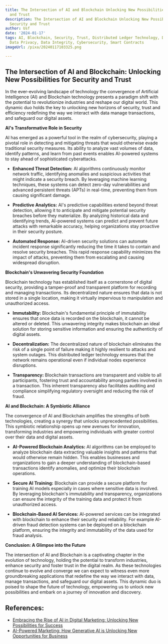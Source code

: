 ```yaml
---
title: The Intersection of AI and Blockchain Unlocking New Possibilities for Security
  and Trust
description: The Intersection of AI and Blockchain Unlocking New Possibilities for
  Security and Trust
author: Usf
date: '2024-01-17'
tags: AI, Blockchain, Security, Trust, Distributed Ledger Technology, Decentralization,
  Data Privacy, Data Integrity, Cybersecurity, Smart Contracts
imageUrl: /pixa/20240117103325.png

---
```

## The Intersection of  AI and Blockchain: Unlocking New Possibilities for Security and Trust

In the ever-evolving landscape of technology the convergence of Artificial Intelligence  (AI) and Blockchain technology presents a  paradigm shift with the potential to  revolutionize industries and reshape our digital world. This  dynamic duo holds the  key to unlocking new horizons of security, trust and efficiency redefining the way we interact with data manage transactions, and safeguard our digital assets.

**AI's Transformative Role in Security**

AI has emerged as a powerful tool in the realm of cybersecurity, playing a pivotal role  in detecting and mitigating threats that would otherwise evade traditional security measures. Its ability to analyze vast volumes of data, identify patterns, and learn  from past  events enables AI-powered systems to stay ahead of sophisticated cyberattacks.

- **Enhanced Threat Detection:** AI algorithms continuously monitor network traffic, identifying anomalies and suspicious activities that might indicate a security breach.  By  leveraging machine  learning techniques, these systems can detect zero-day vulnerabilities and advanced persistent threats (APTs) in  real-time, preventing them from causing significant damage.

- **Predictive  Analytics:** AI's predictive capabilities extend beyond threat detection, allowing it to anticipate and mitigate potential security breaches before they materialize. By analyzing historical data and identifying trends, AI-powered systems can predict and prevent future attacks with remarkable accuracy, helping organizations stay proactive  in their  security posture.

- **Automated Response:** AI-driven security solutions can automate  incident response significantly  reducing the  time it takes to contain  and resolve security breaches. This rapid response capability  minimizes the impact of attacks, preventing them from escalating and causing  widespread  disruption.

**Blockchain's Unwavering Security Foundation**

Blockchain technology has established itself as a cornerstone of digital security, providing a tamper-proof and transparent platform for recording and  managing transactions. Its decentralized nature ensures that  data is  not stored in  a single location, making it virtually impervious to manipulation and unauthorized access.

- **Immutability:** Blockchain's fundamental principle of immutability ensures that once  data is recorded on the blockchain, it cannot be altered  or deleted. This unwavering integrity makes blockchain an ideal solution for storing sensitive information and ensuring the authenticity of digital assets.

-  **Decentralization:** The decentralized nature of blockchain eliminates the risk of  a single point of failure making it highly resilient to attacks and  system outages. This distributed ledger technology ensures that the  network  remains operational even if individual  nodes experience disruptions.

- **Transparency:** Blockchain transactions are  transparent and visible to all participants, fostering trust and accountability among parties involved in a transaction. This inherent  transparency also facilitates auditing and compliance simplifying regulatory  oversight and reducing the risk of fraud.

**AI and Blockchain: A Symbiotic Alliance**

The convergence of AI and Blockchain amplifies the strengths of both technologies, creating a synergy that unlocks unprecedented possibilities. This symbiotic relationship opens  up  new avenues for innovation, transforming industries and empowering individuals with greater control  over  their data and digital assets.

- **AI-Powered Blockchain Analytics:** AI algorithms can be employed  to analyze blockchain data extracting valuable insights and patterns that would otherwise remain hidden. This enables businesses  and organizations to gain a deeper  understanding of blockchain-based transactions identify anomalies, and  optimize their blockchain operations.

- **Secure AI Training:** Blockchain can provide a secure platform for training AI  models  especially in cases where sensitive  data is involved. By leveraging blockchain's immutability and  transparency, organizations can ensure the integrity of the training data and protect it from unauthorized access.

- **Blockchain-Based AI Services:**  AI-powered services can be integrated with blockchain to enhance their  security and reliability. For example AI-driven fraud detection systems can be deployed on  a blockchain platform, ensuring the integrity and immutability  of the data used for fraud analysis.

**Conclusion: A Glimpse into  the Future**

The intersection of AI  and Blockchain is a captivating chapter in the evolution of  technology, holding the potential to transform industries, enhance security and  foster trust in the digital realm.  As these technologies continue to evolve and converge we can  expect to witness even more  groundbreaking applications that redefine the way we interact  with data, manage transactions, and safeguard our  digital assets.  This dynamic duo  is poised to shape the  future of  technology, empowering us to unlock new possibilities and embark on a journey of innovation  and discovery.

## References:
- [Embracing the Rise of AI in Digital Marketing: Unlocking New Possibilities for Success](https://shehandlesit.com/blog/embracing-the-rise-of-ai-in-digital-marketing-unlocking-new-possibilities-for-success/)
- [AI-Powered Marketing: How Generative AI is Unlocking New Opportunities for Business](https://www.score.org/utah/resource/blog-post/ai-powered-marketing-how-generative-ai-unlocking-new-opportunities-business)
